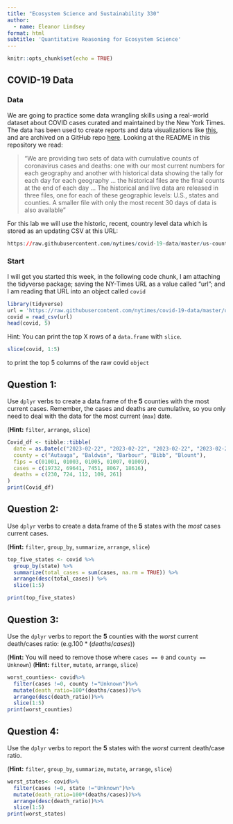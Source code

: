 ```yaml
---
title: "Ecosystem Science and Sustainability 330"
author: 
  - name: Eleanor Lindsey
format: html
subtitle: 'Quantitative Reasoning for Ecosystem Science'
---
```


```r
knitr::opts_chunk$set(echo = TRUE)
```

## COVID-19 Data

### Data

We are going to practice some data wrangling skills using a real-world dataset about COVID cases curated and maintained by the New York Times. The data has been used to create reports and data visualizations like [this](https://www.nytimes.com/interactive/2020/us/coronavirus-spread.html?referringSource=articleShare), and are archived on a GitHub repo [here](https://github.com/nytimes/covid-19-data). Looking at the README in this repository we read:

> "We are providing two sets of data with cumulative counts of coronavirus cases and deaths: one with our most current numbers for each geography and another with historical data showing the tally for each day for each geography ... the historical files are the final counts at the end of each day ... The historical and live data are released in three files, one for each of these geographic levels: U.S., states and counties. A smaller file with only the most recent 30 days of data is also available"

For this lab we will use the historic, recent, country level data which is stored as an updating CSV at this URL:


```r
https://raw.githubusercontent.com/nytimes/covid-19-data/master/us-counties-recent.csv
```

### Start

I will get you started this week, in the following code chunk, I am attaching the tidyverse package; saving the NY-Times URL as a value called "url"; and I am reading that URL into an object called `covid`

```r
library(tidyverse)
url = 'https://raw.githubusercontent.com/nytimes/covid-19-data/master/us-counties-recent.csv'
covid = read_csv(url)
head(covid, 5)
```

Hint: You can print the top X rows of a `data.frame` with `slice`.

```r
slice(covid, 1:5)
```

to print the top 5 columns of the raw covid `object` 

## Question 1: 

Use `dplyr` verbs to  create a data.frame of the **5** counties with the most current cases. Remember, the cases and deaths are cumulative, so you only need to deal with the data for the most current (`max`) date.

(**Hint:** `filter`, `arrange`,  `slice`)

```r
Covid_df <- tibble::tibble(
  date = as.Date(c("2023-02-22", "2023-02-22", "2023-02-22", "2023-02-22", "2023-02-22")),
  county = c("Autauga", "Baldwin", "Barbour", "Bibb", "Blount"),
  fips = c(01001, 01003, 01005, 01007, 01009),
  cases = c(19732, 69641, 7451, 8067, 18616),
  deaths = c(230, 724, 112, 109, 261)
)
print(Covid_df)
```

## Question 2: 

Use `dplyr` verbs to create a data.frame of the **5** states with the _most_ cases current cases. 

(**Hint:** `filter`, `group_by`, `summarize`, `arrange`, `slice`)

```r
top_five_states <- covid %>%
  group_by(state) %>% 
  summarize(total_cases = sum(cases, na.rm = TRUE)) %>%  
  arrange(desc(total_cases)) %>%  
  slice(1:5)

print(top_five_states)
```

## Question 3: 

Use the `dplyr` verbs to report the **5** counties with the _worst_ current death/cases ratio: (e.g.$100* (deaths/cases)$)

(**Hint:** You will need to remove those where `cases == 0` and `county == Unknown`)
(**Hint:** `filter`, `mutate`, `arrange`, `slice`)

```r
worst_counties<- covid%>%
  filter(cases !=0, county !="Unknown")%>%
  mutate(death_ratio=100*(deaths/cases))%>%
  arrange(desc(death_ratio))%>%
  slice(1:5)
print(worst_counties)
```

## Question 4: 

Use the `dplyr` verbs to report the **5** states with the _worst_ current death/case ratio.

(**Hint:** `filter`, `group_by`, `summarize`, `mutate`, `arrange`, `slice`)

```r
worst_states<- covid%>%
  filter(cases !=0, state !="Unknown")%>%
  mutate(death_ratio=100*(deaths/cases))%>%
  arrange(desc(death_ratio))%>%
  slice(1:5)
print(worst_states)
```
